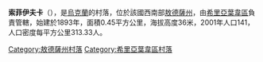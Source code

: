 {{coord|47|10|17|N|30|22|24|E|scale:30000|display=title}}

'''索菲伊夫卡'''（{{lang-uk|Софіївка}}），是[[烏克蘭|烏克蘭]]的村落，位於該國西南部[[敖德薩州|敖德薩州]]，由[[希里亞葉韋區|希里亞葉韋區]]負責管轄，始建於1893年，面積0.45平方公里，海拔高度36米，2001年人口141，人口密度每平方公里313.33人。

{{DEFAULTSORT:Софіївка}}
[[Category:敖德薩州村落|Category:敖德薩州村落]]
[[Category:希里亞葉韋區村落|Category:希里亞葉韋區村落]]


{{Odessa-geo-stub}}